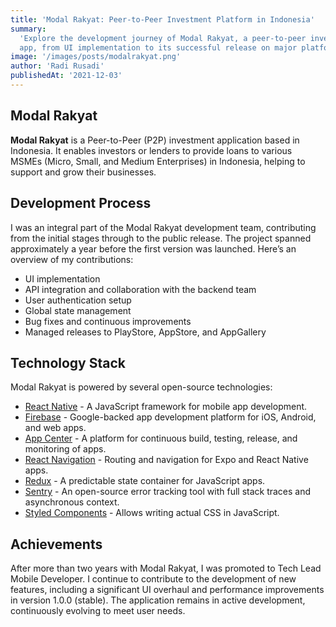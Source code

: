 ```yaml
---
title: 'Modal Rakyat: Peer-to-Peer Investment Platform in Indonesia'
summary:
  'Explore the development journey of Modal Rakyat, a peer-to-peer investment
  app, from UI implementation to its successful release on major platforms.'
image: '/images/posts/modalrakyat.png'
author: 'Radi Rusadi'
publishedAt: '2021-12-03'
---
```


## Modal Rakyat

**Modal Rakyat** is a Peer-to-Peer (P2P) investment application based in
Indonesia. It enables investors or lenders to provide loans to various MSMEs
(Micro, Small, and Medium Enterprises) in Indonesia, helping to support and grow
their businesses.

## Development Process

I was an integral part of the Modal Rakyat development team, contributing from
the initial stages through to the public release. The project spanned
approximately a year before the first version was launched. Here’s an overview
of my contributions:

- UI implementation
- API integration and collaboration with the backend team
- User authentication setup
- Global state management
- Bug fixes and continuous improvements
- Managed releases to PlayStore, AppStore, and AppGallery

## Technology Stack

Modal Rakyat is powered by several open-source technologies:

- [React Native](https://facebook.github.io/react-native/) - A JavaScript
  framework for mobile app development.
- [Firebase](https://firebase.google.com) - Google-backed app development
  platform for iOS, Android, and web apps.
- [App Center](https://appcenter.ms) - A platform for continuous build, testing,
  release, and monitoring of apps.
- [React Navigation](https://reactnavigation.org/) - Routing and navigation for
  Expo and React Native apps.
- [Redux](https://redux.js.org/) - A predictable state container for JavaScript
  apps.
- [Sentry](https://sentry.io/welcome/) - An open-source error tracking tool with
  full stack traces and asynchronous context.
- [Styled Components](https://www.styled-components.com/) - Allows writing
  actual CSS in JavaScript.

## Achievements

After more than two years with Modal Rakyat, I was promoted to Tech Lead Mobile
Developer. I continue to contribute to the development of new features,
including a significant UI overhaul and performance improvements in version
1.0.0 (stable). The application remains in active development, continuously
evolving to meet user needs.
